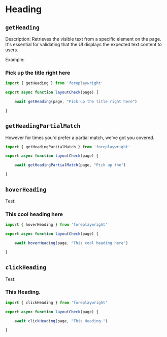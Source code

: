 # Heading 

## `getHeading`

Description: Retrieves the visible text from a specific element on the page. It's essential for validating that the UI displays the expected text content to users.


  Example:
### Pick up the title right here

```jsx {5}
import { getHeading } from 'foreplaywright'

export async function layoutCheck(page) {

    await getHeading(page, "Pick up the title right here")

}
```

## `getHeadingPartialMatch`

However for times you'd prefer a partial match, we've got you covered.


```jsx {5}
import { getHeadingPartialMatch } from 'foreplaywright'

export async function layoutCheck(page) {

    await getHeadingPartialMatch(page, "Pick up the")

}

```


## `hoverHeading`

Test: 
### This cool heading here



```jsx {5}
import { hoverHeading } from 'foreplaywright'

export async function layoutCheck(page) {

    await hoverHeading(page, "This cool heading here")

}
```


## `clickHeading`

Test: 
### This Heading.


```jsx {5}
import { clickHeading } from 'foreplaywright'

export async function layoutCheck(page) {

    await clickHeading(page, "This Heading.")

}
```